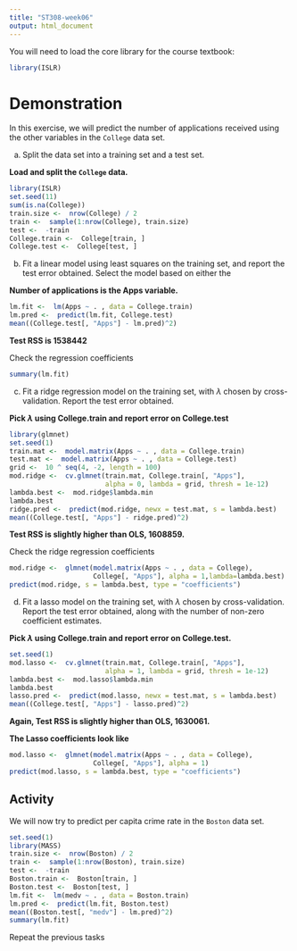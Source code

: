```yaml
---
title: "ST308-week06"
output: html_document
---
```



You will need to load the core library for the course textbook:
```r
library(ISLR)
```


# Demonstration 

In this exercise, we will predict the number of applications received using the other variables in the `College` data set.

(a) Split the data set into a training set and a test set.

**Load and split the `College` data.**

```r
library(ISLR)
set.seed(11)
sum(is.na(College))
train.size <-  nrow(College) / 2
train <-  sample(1:nrow(College), train.size)
test <-  -train
College.train <-  College[train, ]
College.test <-  College[test, ]
```

(b) Fit a linear model using least squares on the training set, and
report the test error obtained. Select the model based on either the 

**Number of applications is the Apps variable.**
```r
lm.fit <-  lm(Apps ~ . , data = College.train)
lm.pred <-  predict(lm.fit, College.test)
mean((College.test[, "Apps"] - lm.pred)^2)
```

**Test RSS is 1538442**

Check the regression coefficients

```r
summary(lm.fit)
```
(c) Fit a ridge regression model on the training set, with $\lambda$ chosen by cross-validation. Report the test error obtained.

**Pick $\lambda$ using College.train and report error on College.test**

```r
library(glmnet)
set.seed(1)
train.mat <-  model.matrix(Apps ~ . , data = College.train)
test.mat <-  model.matrix(Apps ~ . , data = College.test)
grid <-  10 ^ seq(4, -2, length = 100)
mod.ridge <-  cv.glmnet(train.mat, College.train[, "Apps"], 
                        alpha = 0, lambda = grid, thresh = 1e-12)
lambda.best <-  mod.ridge$lambda.min
lambda.best
ridge.pred <-  predict(mod.ridge, newx = test.mat, s = lambda.best)
mean((College.test[, "Apps"] - ridge.pred)^2)
```
**Test RSS is slightly higher than OLS, 1608859.**

Check the ridge regression coefficients

```r
mod.ridge <-  glmnet(model.matrix(Apps ~ . , data = College), 
                     College[, "Apps"], alpha = 1,lambda=lambda.best)
predict(mod.ridge, s = lambda.best, type = "coefficients")
```

(d) Fit a lasso model on the training set, with $\lambda$ chosen by cross-validation. Report the test error obtained, along with the number of non-zero coefficient estimates.

**Pick $\lambda$ using College.train and report error on College.test.**
```r
set.seed(1)
mod.lasso <-  cv.glmnet(train.mat, College.train[, "Apps"], 
                        alpha = 1, lambda = grid, thresh = 1e-12)
lambda.best <-  mod.lasso$lambda.min
lambda.best
lasso.pred <-  predict(mod.lasso, newx = test.mat, s = lambda.best)
mean((College.test[, "Apps"] - lasso.pred)^2)
```
**Again, Test RSS is slightly higher than OLS, 1630061.**

**The Lasso coefficients look like**
```r
mod.lasso <-  glmnet(model.matrix(Apps ~ . , data = College), 
                     College[, "Apps"], alpha = 1)
predict(mod.lasso, s = lambda.best, type = "coefficients")
```


## Activity

We will now try to predict per capita crime rate in the `Boston` data set.


```r
set.seed(1)
library(MASS)
train.size <-  nrow(Boston) / 2
train <-  sample(1:nrow(Boston), train.size)
test <-  -train
Boston.train <-  Boston[train, ]
Boston.test <-  Boston[test, ]
lm.fit <-  lm(medv ~ . , data = Boston.train)
lm.pred <-  predict(lm.fit, Boston.test)
mean((Boston.test[, "medv"] - lm.pred)^2)
summary(lm.fit)
```

Repeat the previous tasks

